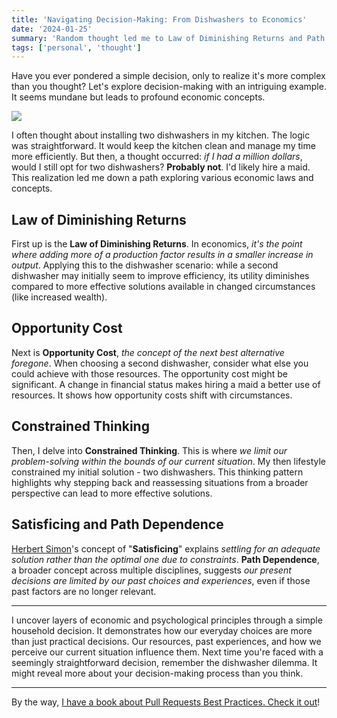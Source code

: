 ```yaml
---
title: 'Navigating Decision-Making: From Dishwashers to Economics'
date: '2024-01-25'
summary: 'Random thought led me to Law of Diminishing Returns and Path Dependence'
tags: ['personal', 'thought']
---
```


Have you ever pondered a simple decision, only to realize it's more complex than you thought? Let's explore decision-making with an intriguing example. It seems mundane but leads to profound economic concepts.

![](/static/images/articles/dishwashers.png.webp)

I often thought about installing two dishwashers in my kitchen. The logic was straightforward. It would keep the kitchen clean and manage my time more efficiently. But then, a thought occurred: _if I had a million dollars_, would I still opt for two dishwashers? **Probably not**. I'd likely hire a maid. This realization led me down a path exploring various economic laws and concepts.

## Law of Diminishing Returns

First up is the **Law of Diminishing Returns**. In economics, _it's the point where adding more of a production factor results in a smaller increase in output_. Applying this to the dishwasher scenario: while a second dishwasher may initially seem to improve efficiency, its utility diminishes compared to more effective solutions available in changed circumstances (like increased wealth).

## Opportunity Cost

Next is **Opportunity Cost**, _the concept of the next best alternative foregone_. When choosing a second dishwasher, consider what else you could achieve with those resources. The opportunity cost might be significant. A change in financial status makes hiring a maid a better use of resources. It shows how opportunity costs shift with circumstances.

## Constrained Thinking

Then, I delve into **Constrained Thinking**. This is where _we limit our problem-solving within the bounds of our current situation_. My then lifestyle constrained my initial solution - two dishwashers. This thinking pattern highlights why stepping back and reassessing situations from a broader perspective can lead to more effective solutions.

## Satisficing and Path Dependence

[Herbert Simon](https://en.wikipedia.org/wiki/Herbert_A._Simon)'s concept of "**Satisficing**" explains _settling for an adequate solution rather than the optimal one due to constraints_. **Path Dependence**, a broader concept across multiple disciplines, suggests _our present decisions are limited by our past choices and experiences_, even if those past factors are no longer relevant.

---

I uncover layers of economic and psychological principles through a simple household decision. It demonstrates how our everyday choices are more than just practical decisions. Our resources, past experiences, and how we perceive our current situation influence them. Next time you're faced with a seemingly straightforward decision, remember the dishwasher dilemma. It might reveal more about your decision-making process than you think.

---

By the way, [I have a book about Pull Requests Best Practices. Check it out](https://pr.nico.fyi)!
